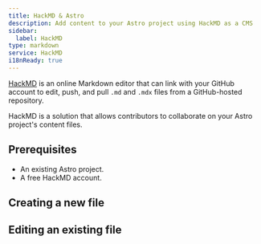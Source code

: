 ```yaml
---
title: HackMD & Astro
description: Add content to your Astro project using HackMD as a CMS
sidebar:
  label: HackMD
type: markdown
service: HackMD
i18nReady: true
---
```


[HackMD](https://hackmd.io/) is an online Markdown editor that can link with your GitHub account to edit, push, and pull `.md` and `.mdx` files from a GitHub-hosted repository.

HackMD is a solution that allows contributors to collaborate on your Astro project's content files.

## Prerequisites

- An existing Astro project.
- A free HackMD account.

## Creating a new file

## Editing an existing file